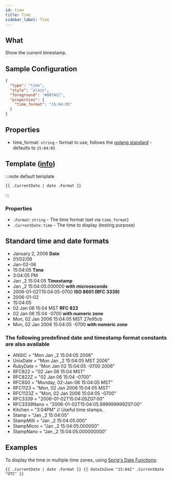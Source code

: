 ```yaml
---
id: time
title: Time
sidebar_label: Time
---
```


## What

Show the current timestamp.

## Sample Configuration

```json
{
  "type": "time",
  "style": "plain",
  "foreground": "#007ACC",
  "properties": {
    "time_format": "15:04:05"
  }
}
```

## Properties

- time_format: `string` - format to use, follows the [golang standard][format] - defaults to `15:04:05`

## Template ([info][templates])

:::note default template

``` template
{{ .CurrentDate | date .Format }}
```

:::

### Properties

- `.Format`: `string` - The time format (set via `time_format`)
- `.CurrentDate`: `time` - The time to display (testing purpose)

## Standard time and date formats

- January 2, 2006 **Date**
- 01/02/06
- Jan-02-06
- 15:04:05 **Time**
- 3:04:05 PM
- Jan _2 15:04:05 **Timestamp**
- Jan _2 15:04:05.000000 **with microseconds**
- 2006-01-02T15:04:05-0700 **ISO 8601 (RFC 3339)**
- 2006-01-02
- 15:04:05
- 02 Jan 06 15:04 MST **RFC 822**
- 02 Jan 06 15:04 -0700 **with numeric zone**
- Mon, 02 Jan 2006 15:04:05 MST 27e95cb
- Mon, 02 Jan 2006 15:04:05 -0700 **with numeric zone**

### The following predefined date and timestamp format constants are also available

- ANSIC       = "Mon Jan _2 15:04:05 2006"
- UnixDate    = "Mon Jan _2 15:04:05 MST 2006"
- RubyDate    = "Mon Jan 02 15:04:05 -0700 2006"
- RFC822      = "02 Jan 06 15:04 MST"
- RFC822Z     = "02 Jan 06 15:04 -0700"
- RFC850      = "Monday, 02-Jan-06 15:04:05 MST"
- RFC1123     = "Mon, 02 Jan 2006 15:04:05 MST"
- RFC1123Z    = "Mon, 02 Jan 2006 15:04:05 -0700"
- RFC3339     = "2006-01-02T15:04:05Z07:00"
- RFC3339Nano = "2006-01-02T15:04:05.999999999Z07:00"
- Kitchen     = "3:04PM"
// Useful time stamps.
- Stamp      = "Jan _2 15:04:05"
- StampMilli = "Jan _2 15:04:05.000"
- StampMicro = "Jan _2 15:04:05.000000"
- StampNano  = "Jan _2 15:04:05.000000000"

## Examples

To display the time in multiple time zones, using [Sprig's Date Functions][sprig-date]:

```text
{{ .CurrentDate | date .Format }} {{ dateInZone "15:04Z" .CurrentDate "UTC" }}
```

[templates]: /docs/configuration/templates
[format]: https://yourbasic.org/golang/format-parse-string-time-date-example/
[sprig-date]: https://masterminds.github.io/sprig/date.html
